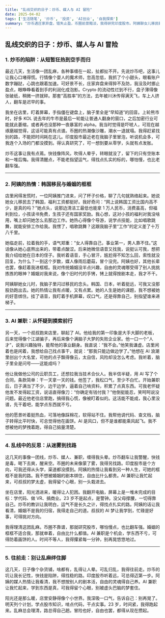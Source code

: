 ```yaml
---
title: "乱线交织的日子：炒币、媒人与 AI 冒险"
date: 2025-04-02
tags: ['生活随笔', '炒币', '投资', 'AI创业', '自我探索']
summary: "炒币遇庄家弃盘，错失止盈，币圈前景黯淡，我得研究印度股市。阿姨聊女儿移民韩国，热心做媒，我却对婚姻无感。叔叔拉我做 AI 兼职，边学边干，充实又忐忑。日子乱如麻，我想理清新路，别再迷雾中晃。"
---
```


## 乱线交织的日子：炒币、媒人与 AI 冒险

### 1. 炒币的陷阱：从短暂狂热到空手而归

最近几天，生活像一团乱麻，各种事缠在一起，扯都扯不开。先说炒币吧，这事儿让我心口堵得慌。行情像个耍人的魔术师，忽高忽低，我抓了个小甜头，眼看账户数字蹦跶，心跳也跟着加速。可好景不长，庄家弃盘来得猝不及防，我没及时挪止盈点，眼睁睁看着到手的利润化成泡影。Crypto 的流动性烂到不行，盘子薄得像张破纸，稍微一挤就碎。那套“高胜率”的方法，去年被川沐传得满天飞，车上人挤人，翻车是迟早的事。

我坐在店里，盯着屏幕，手指僵在键盘上，脑子里全是“早知道”的回音。上轮熊市时，好多 KOL 说去年的牛市是最后一轮能让普通人翻身的窗口，之后加密行业可能就此萎缩，或者再也没那种一夜暴富的 alpha。我当时觉得是吓唬人，可现在越琢磨越觉得，这话可能真有点谱。币圈的热潮像沙雕，潮水一退就塌。我得赶紧找别的路，不能把时间耗在这儿。印度股市最近老在我脑子里冒泡，听说机会多，可我连个入场的门都没摸到。得认真研究了，可一想到要从零学，头就有点发胀。

炒币这事让我有点蔫。快钱像阵风，吹得人晕乎，转眼就没了，留下的只有空账本和一堆后悔。我得清醒点，不能老指望运气，得找点扎实的标的，哪怕慢，也比老翻车强。

---

### 2. 阿姨的热情：韩国移民与婚姻的框框

店里闲得发慌时，一位阿姨推门进来，问了杯子价格，聊了几句就熟络起来。她说她女儿移民去了韩国，福利工资都挺好。我好奇问：“网上说韩国工资比国内高不少，是真的吗？”她点头，说那边清洁工最低也能拿 1 万人民币，消费虽高，但福利到位，小孩读书免费，生孩子还有国家奖励。我心想，这对小孩的福利对我没啥用，嘴上却问她怎么去那边工作。她热心得像个导游，说学点技能，比如唱歌跳舞，就能安排工作给我。我愣了，唱歌跳舞？这跟我脑子里“工作”的定义差了十万八千里。

她临走前，拉着我的手，语气郑重：“女人得靠自己，事业第一，男人靠不住。”这话像从她心底熬出来的，带着点酸涩。后来她微信语音又找我，说挺认可我，想把我介绍给她在日本的侄子。我听着语音，手心冒汗，尴尬得不知怎么回，索性就没回复。为什么？一到这个岁数，媒人像雨后蘑菇，冒个没完。阿姨也好，其他长辈也罢，像赶着我进框框。我对传统婚姻没半点兴趣，自由的灵魂哪受得了别人挑挑拣拣的眼神？婚姻对我来说，像个旧时代的手铐，铐上就得按剧本走，我才不干。

阿姨聊她女儿时，我脑子里闪过移民的念头。韩国、日本，听着挺远，可我又没那股劲跑出去。她的热情让我有点暖，又有点累。她的人生是她的课题，我不想被她的好意绑住。挂了语音，我盯着手机屏幕，叹口气，还是得靠自己，别指望谁来递梯子。

---

### 3. AI 兼职：从怀疑到摸索前行

另一天，一个叔叔跑来店里，聊起了 AI。他给我的第一印象是大手大脚的老板，后来觉得像个江湖骗子，再后来像个满脑子大梦的失败企业家。他一口一个“人才”，说我兴趣独特，能帮他的事业翻身。我直说：“我不会。”他笑我谦虚。店里闲着也是闲着，我想给自己找点事干，就说：“那我只能边做边学了。”他想在 AI 浪潮里创出个大名堂，可他的点子飘得像云，太自信，风险却没怎么考虑。我听着，脑子里全是问号——这能成吗？

他让我做他公司的云职员工，还想拉我当技术合伙人。我半信半疑，用 AI 写了个合同，条款简单：干一天拿一天的钱。他签了，我松口气，至少不白忙。开始兼职后，日子满当了不少，边干边学，逼着自己啃资料，积累了点真东西。可我老怀疑他发不发得起工资，说话直得像刀：“你确定有钱付我？”他倒挺能忍，笑呵呵说没问题。最近他老往店里跑，搞得我心慌，像被盯着似的。这活能不能成，我心里没谱，先干着吧，能学点东西就不亏。

他的愿景听着挺热血，可落地像踩棉花，软得站不住。我帮他调代码、查文档，脑子转得比平时快，可总觉得他在画饼。AI 是风口，但不是谁都能乘风起飞。我不想被他的梦拽着跑，得自己掂量清楚。

---

### 4. 乱线中的反思：从迷雾到找路

这几天的事像一团线，炒币、媒人、兼职，缠得我头晕。炒币翻车让我警醒，快钱是毒，喝下去爽，醒来空。币圈的未来像蒙了雾，我得另找路。印度股市是个方向，可我还得从头学，渠道都没摸到。阿姨的热情让我看到另一种人生，可她的框框不是我的路。我不想被婚姻的剧本绑住，自由比什么都贵。AI 兼职让我忙起来，可叔叔的梦太虚，我得留个心眼，别一头栽进去。

坐在店里，阳光洒进来，暖得让人犯困。我翻开电脑，屏幕上是一堆未完成的目标：学代码、做 VR、搞商业。23 岁不是起点，是警钟。没父母撑腰，一切得靠自己。炒币的教训让我明白，运气不是长久之计，得找点扎实的路。阿姨的话让我看清，婚姻不是我的归宿，我得走自己的道。叔叔的 AI 梦让我学到，忙碌是好事，可得挑对方向。

我得理清这团乱麻。币圈不靠谱，那就研究股市，哪怕慢点，也比翻车强。婚姻的框框不适合我，那就单着，自由比什么都值。AI 兼职是个机会，学东西不亏，可得防着画饼的人。时间不等人，我得攥紧每一分钟，别再晃悠悠地过。

---

### 5. 往前走：别让乱麻绊住脚

这几天，日子像个杂货铺，啥都有，乱得让人晕。可乱归乱，我得往前走。炒币的坑让我长记性，快钱是陷阱，得找稳的路。印度股市听着远，可总得迈第一步。阿姨的媒人热情让我看清，我不想按别人的剧本活，自由的灵魂得自己养。AI 兼职让我忙起来，学到东西是真，可我得留个心眼，别被虚头巴脑的梦套住。

阳光还是那么暖，店里安静得像个小世界。我深吸一口气，告诉自己：别再晃了。明天列个计划，学点股市知识，啃点代码，干点实事。23 岁，时间紧，我得跑起来。乱麻总会理清，路总得自己趟。冒险也好，自由也罢，都得从现在攒起。

